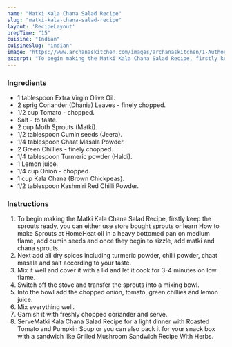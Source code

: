 ---
name: "Matki Kala Chana Salad Recipe"
slug: "matki-kala-chana-salad-recipe"
layout: 'RecipeLayout'
prepTime: "15"
cuisine: "Indian"
cuisineSlug: "indian"
image: "https://www.archanaskitchen.com/images/archanaskitchen/1-Author/Pooja_Thakur/Sprouts_Mix_Saute.jpg"
excerpt: "To begin making the Matki Kala Chana Salad Recipe, firstly keep the sprouts ready, you can either use store bought sprouts or learn How to make Sprouts at HomeHeat oil in a heavy bottomed pan on medium flame, add cumin seeds and once they begin to sizzle, add matki and chana sprouts"
---

### Ingredients

- 1 tablespoon Extra Virgin Olive Oil.
- 2 sprig Coriander (Dhania) Leaves - finely chopped.
- 1/2 cup Tomato - chopped.
- Salt - to taste.
- 2 cup Moth Sprouts (Matki).
- 1/2 tablespoon Cumin seeds (Jeera).
- 1/4 tablespoon Chaat Masala Powder.
- 2 Green Chillies - finely chopped.
- 1/4 tablespoon Turmeric powder (Haldi).
- 1 Lemon juice.
- 1/4 cup Onion - chopped.
- 1 cup Kala Chana (Brown Chickpeas).
- 1/2 tablespoon Kashmiri Red Chilli Powder.

### Instructions

1. To begin making the Matki Kala Chana Salad Recipe, firstly keep the sprouts ready, you can either use store bought sprouts or learn How to make Sprouts at HomeHeat oil in a heavy bottomed pan on medium flame, add cumin seeds and once they begin to sizzle, add matki and chana sprouts.
1. Next add all dry spices including turmeric powder, chilli powder, chaat masala and salt according to your taste.
1. Mix it well and cover it with a lid and let it cook for 3-4 minutes on low flame.
1. Switch off the stove and transfer the sprouts into a mixing bowl.
1. Into the bowl add  the chopped onion, tomato, green chillies and lemon juice.
1. Mix everything well.
1. Garnish it with freshly chopped coriander and serve.
1. ServeMatki Kala Chana Salad Recipe for a light dinner with Roasted Tomato and Pumpkin Soup or you can also pack it for your snack box with a sandwich like Grilled Mushroom Sandwich Recipe With Herbs.
